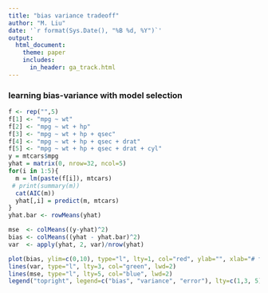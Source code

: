 ---
title: "bias variance tradeoff"
author: "M. Liu"
date: '`r format(Sys.Date(), "%B %d, %Y")`'
output: 
  html_document:
    theme: paper
    includes:
      in_header: ga_track.html
---

### learning bias-variance with model selection

```{r}
f <- rep("",5)
f[1] <- "mpg ~ wt"
f[2] <- "mpg ~ wt + hp"
f[3] <- "mpg ~ wt + hp + qsec"
f[4] <- "mpg ~ wt + hp + qsec + drat"
f[5] <- "mpg ~ wt + hp + qsec + drat + cyl"
y = mtcars$mpg
yhat = matrix(0, nrow=32, ncol=5)
for(i in 1:5){
  m = lm(paste(f[i]), mtcars)
 # print(summary(m))
  cat(AIC(m))
  yhat[,i] = predict(m, mtcars)
}
yhat.bar <- rowMeans(yhat)

mse  <- colMeans((y-yhat)^2)
bias <- colMeans((yhat - yhat.bar)^2)
var  <- apply(yhat, 2, var)/nrow(yhat)

plot(bias, ylim=c(0,10), type="l", lty=1, col="red", ylab="", xlab="# features", lwd=2)
lines(var, type="l", lty=3, col="green", lwd=2)
lines(mse, type="l", lty=5, col="blue", lwd=2)
legend("topright", legend=c("bias", "variance", "error"), lty=c(1,3, 5), col=c("red", "green", "blue"), lwd=2)
```